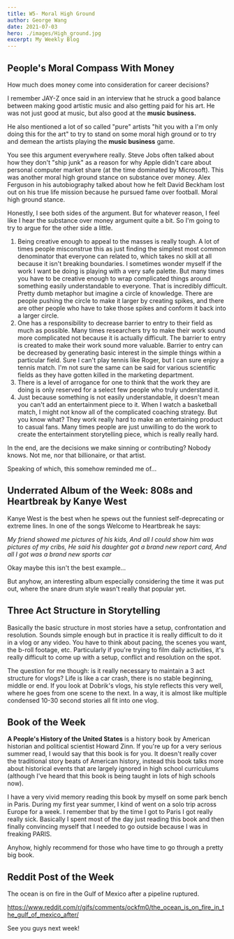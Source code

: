```yaml
---
title: W5- Moral High Ground
author: George Wang
date: 2021-07-03
hero: ./images/High_ground.jpg
excerpt: My Weekly Blog
---
```


## People's Moral Compass With Money

How much does money come into consideration for career decisions?

I remember JAY-Z once said in an interview that he struck a good balance between making good artistic music and also getting paid for his art. He was not just good at music, but also good at the **music** **business.** 

He also mentioned a lot of so called "pure" artists "hit you with a I'm only doing this for the art" to try to stand on some moral high ground or to try and demean the artists playing the **music business** game.

You see this argument everywhere really. Steve Jobs often talked about how they don't "ship junk" as a reason for why Apple didn't care about personal computer market share (at the time dominated by Microsoft). This was another moral high ground stance on substance over money. Alex Ferguson in his autobiography talked about how he felt David Beckham lost out on his true life mission because he pursued fame over football. Moral high ground stance.

Honestly, I see both sides of the argument. But for whatever reason, I feel like I hear the substance over money argument quite a bit. So I'm going to try to argue for the other side a little.

1. Being creative enough to appeal to the masses is really tough. A lot of times people misconstrue this as just finding the simplest most common denominator that everyone can related to, which takes no skill at all because it isn't breaking boundaries. I sometimes wonder myself if the work I want be doing is playing with a very safe palette. But many times you have to be creative enough to wrap complicated things around something easily understandable to everyone. That is incredibly difficult. Pretty dumb metaphor but imagine a circle of knowledge. There are people pushing the circle to make it larger by creating spikes, and there are other people who have to take those spikes and conform it back into a larger circle.
2. One has a responsibility to decrease barrier to entry to their field as much as possible. Many times researchers try to make their work sound more complicated not because it is actually difficult. The barrier to entry is created to make their work sound more valuable. Barrier to entry can be decreased by generating basic interest in the simple things within a particular field. Sure I can't play tennis like Roger, but I can sure enjoy a tennis match. I'm not sure the same can be said for various scientific fields as they have gotten killed in the marketing department. 
3. There is a level of arrogance for one to think that the work they are doing is only reserved for a select few people who truly understand it. 
4. Just because something is not easily understandable, it doesn't mean you can't add an entertainment piece to it. When I watch a basketball match, I might not know all of the complicated coaching strategy. But you know what? They work really hard to make an entertaining product to casual fans. Many times people are just unwilling to do the work to create the entertainment storytelling piece, which is really really hard.

In the end, are the decisions we make sinning or contributing? Nobody knows. Not me, nor that billionaire, or that artist.

Speaking of which, this somehow reminded me of...

## Underrated Album of the Week: 808s and Heartbreak by Kanye West

Kanye West is the best when he spews out the funniest self-deprecating or extreme lines. In one of the songs Welcome to Heartbreak he says:

*My friend showed me pictures of his kids, And all I could show him was pictures of my cribs, He said his daughter got a brand new report card, And all I got was a brand new sports car*

Okay maybe this isn't the best example...

But anyhow, an interesting album especially considering the time it was put out, where the snare drum style wasn't really that popular yet. 

## Three Act Structure in Storytelling

Basically the basic structure in most stories have a setup, confrontation and resolution. Sounds simple enough but in practice it is really difficult to do it in a vlog or any video. You have to think about pacing, the scenes you want, the b-roll footage, etc. Particularly if you're trying to film daily activities, it's really difficult to come up with a setup, conflict and resolution on the spot. 

The question for me though: is it really necessary to maintain a 3 act structure for vlogs? Life is like a car crash, there is no stable beginning, middle or end. If you look at Dobrik's vlogs, his style reflects this very well, where he goes from one scene to the next. In a way, it is almost like multiple condensed 10-30 second stories all fit into one vlog. 

## Book of the Week

**A People's History of the United States** is a history book by American historian and political scientist Howard Zinn. If you're up for a very serious summer read, I would say that this book is for you. It doesn't really cover the traditional story beats of American history, instead this book talks more about historical events that are largely ignored in high school curriculums (although I've heard that this book is being taught in lots of high schools now).

I have a very vivid memory reading this book by myself on some park bench in Paris. During my first year summer, I kind of went on a solo trip across Europe for a week. I remember that by the time I got to Paris I got really really sick. Basically I spent most of the day just reading this book and then finally convincing myself that I needed to go outside because I was in freaking PARIS. 

Anyhow, highly recommend for those who have time to go through a pretty big book.

## Reddit Post of the Week

The ocean is on fire in the Gulf of Mexico after a pipeline ruptured.

https://www.reddit.com/r/gifs/comments/ockfm0/the_ocean_is_on_fire_in_the_gulf_of_mexico_after/

See you guys next week!